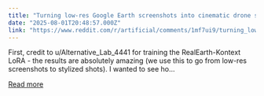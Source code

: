 ```yaml
---
title: "Turning low-res Google Earth screenshots into cinematic drone shots"
date: "2025-08-01T20:48:57.000Z"
link: "https://www.reddit.com/r/artificial/comments/1mf7ui9/turning_lowres_google_earth_screenshots_into/"
---
```


First, credit to u/Alternative_Lab_4441 for training the RealEarth-Kontext LoRA - the results are absolutely amazing (we use this to go from low-res screenshots to stylized shots).
 I wanted to see ho...

[Read more](https://www.reddit.com/r/artificial/comments/1mf7ui9/turning_lowres_google_earth_screenshots_into/)
